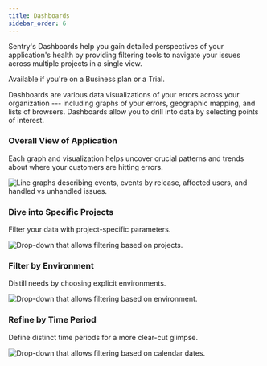 ```yaml
---
title: Dashboards
sidebar_order: 6
---
```


Sentry's Dashboards help you gain detailed perspectives of your application's health by providing filtering tools to navigate your issues across multiple projects in a single view.

<Alert title="Note" title="info">Available if you're on a Business plan or a Trial.</Alert>

Dashboards are various data visualizations of your errors across your organization --- including graphs of your errors, geographic mapping, and lists of browsers. Dashboards allow you to drill into data by selecting points of interest.

### Overall View of Application
Each graph and visualization helps uncover crucial patterns and trends about where your customers are hitting errors.

![Line graphs describing events, events by release, affected users, and handled vs unhandled issues.](dashboard.png)

### Dive into Specific Projects

Filter your data with project-specific parameters.

![Drop-down that allows filtering based on projects.](project-filter.png)

### Filter by Environment

Distill needs by choosing explicit environments.

![Drop-down that allows filtering based on environment.](env-filter.png)

### Refine by Time Period
Define distinct time periods for a more clear-cut glimpse.

![Drop-down that allows filtering based on calendar dates.](date-filter.png)
